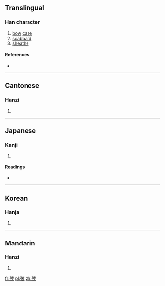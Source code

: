 ==Translingual==

===Han character===
{{Han char|rn=57|rad=弓|as=05|sn=8|four=1224<sub>7</sub>|canj=弓山水 (NUE)|ids=⿰[[弓]][[𠬢]]}}

# [[bow]] [[case]]
# [[scabbard]]
# [[sheathe]]

====References====
* {{Han ref|kx=0357.250|dkj=09748|dj=0674.070|hdz=20994.040|uh=5F22|ud=24354|bh=CC71|bd=52337}}

----

==Cantonese==

===Hanzi===
{{yue-hanzi|jyut=|y=tou1}}

# {{defn|lang=yue|sort=弓05}}

----

==Japanese==

===Kanji===
{{ja-kanji|grade=|rs=弓05}}

# {{defn|lang=ja|sort=弓05}}

====Readings====
* {{ja-readings|on=[[とう]] (tō)|kun=[[ゆみぶくろ]] (yumibukuro)}}

----

==Korean==

===Hanja===
{{ko-hanja|hangeul=도|eumhun=|rv=do|mr=to|y=to}}

# {{defn|lang=ko|sort=弓05}}

----

==Mandarin==

===Hanzi===
{{cmn-hanzi|pin=[[tāo]] ([[tao1]])|wg=t'ao<sup>1</sup>}}

# {{defn|lang=cmn|sort=弓05}}

[[fr:弢]]
[[pl:弢]]
[[zh:弢]]